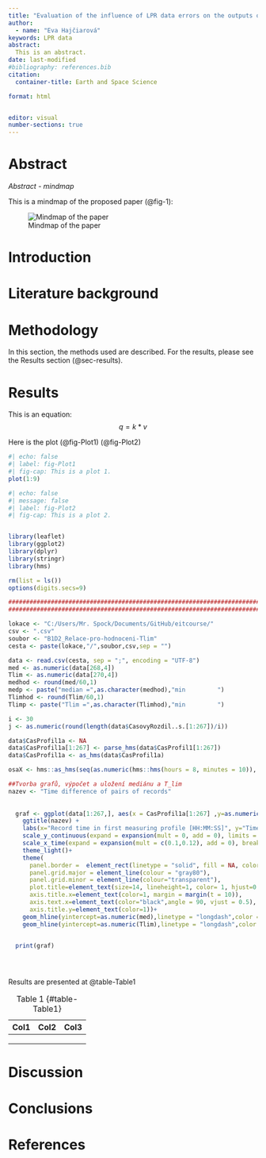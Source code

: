 ```yaml
---
title: "Evaluation of the influence of LPR data errors on the outputs of ITS"
author:
  - name: "Eva Hajčiarová"
keywords: LPR data
abstract: 
  This is an abstract.
date: last-modified  
#bibliography: references.bib
citation:
  container-title: Earth and Space Science

format: html


editor: visual
number-sections: true
---
```


# Abstract

*Abstract - mindmap*

This is a mindmap of the proposed paper (@fig-1):

<!--# TODO: add content -->

<!-- TODO: add content -->

![Mindmap of the paper](images/EITcourse-mindmap.png){#fig-1}

# Introduction {#sec-intro}

<!--# TODO: add content -->

# Literature background {#sec-literature}

<!--# TODO: add content -->

# Methodology {#sec-methods}

<!--# TODO: add content -->

In this section, the methods used are described. For the results, please see the Results section (@sec-results).

# Results {#sec-results}

<!--# TODO: add content -->

This is an equation: $$q = k * v$$

Here is the plot (@fig-Plot1) (@fig-Plot2)

```r
#| echo: false
#| label: fig-Plot1
#| fig-cap: This is a plot 1.
plot(1:9)
```

```r
#| echo: false
#| message: false
#| label: fig-Plot2
#| fig-cap: This is a plot 2.


library(leaflet)
library(ggplot2)
library(dplyr)
library(stringr)
library(hms)

rm(list = ls())
options(digits.secs=9)

##############################################################################################################
##############################################################################################################

lokace <- "C:/Users/Mr. Spock/Documents/GitHub/eitcourse/"                                       #Základní lokace, kde budou umístěny složky s vyhodnocením
csv <- ".csv"
soubor <- "B1D2_Relace-pro-hodnoceni-Tlim"
cesta <- paste(lokace,"/",soubor,csv,sep = "")

data <- read.csv(cesta, sep = ";", encoding = "UTF-8")
med <- as.numeric(data[268,4])
Tlim <- as.numeric(data[270,4])
medhod <- round(med/60,1)
medp <- paste("median =",as.character(medhod),"min         ")
Tlimhod <- round(Tlim/60,1)
Tlimp <- paste("Tlim =",as.character(Tlimhod),"min         ")

i <- 30
j <- as.numeric(round(length(data$CasovyRozdil..s.[1:267])/i))

data$CasProfil1a <- NA
data$CasProfil1a[1:267] <- parse_hms(data$CasProfil1[1:267])
data$CasProfil1a <- as_hms(data$CasProfil1a)

osaX <- hms::as_hms(seq(as.numeric(hms::hms(hours = 8, minutes = 10)), as.numeric(hms::hms(hours = 9, minutes = 10)), by = as.numeric(hms::hms(minutes = 5 ))))

##Tvorba grafů, výpočet a uložení mediánu a T_lim
nazev <- "Time difference of pairs of records"
 
  
  graf <- ggplot(data[1:267,], aes(x = CasProfil1a[1:267] ,y=as.numeric(CasovyRozdil..s.[1:267]))) + geom_point(shape=3, color = "gray45") +
    ggtitle(nazev) +
    labs(x="Record time in first measuring profile [HH:MM:SS]", y="Time difference [s]") +
    scale_y_continuous(expand = expansion(mult = 0, add = 0), limits = c(0,350),breaks = c((seq(0, 350, by = 50)), med, Tlim), labels = c((seq(0, 350, by = 50)), medp, Tlimp))+ 
    scale_x_time(expand = expansion(mult = c(0.1,0.12), add = 0), breaks = osaX)+
    theme_light()+
    theme(
      panel.border =  element_rect(linetype = "solid", fill = NA, color = "gray80"),
      panel.grid.major = element_line(colour = "gray80"),
      panel.grid.minor = element_line(colour="transparent"),
      plot.title=element_text(size=14, lineheight=1, color= 1, hjust=0.5),
      axis.title.x=element_text(color=1, margin = margin(t = 10)),
      axis.text.x=element_text(color="black",angle = 90, vjust = 0.5),
      axis.title.y=element_text(color=1))+
    geom_hline(yintercept=as.numeric(med),linetype = "longdash",color = "black", linewidth = 1 )+
    geom_hline(yintercept=as.numeric(Tlim),linetype = "longdash",color = "black", linewidth = 1 )

 
  print(graf)  





```

Results are presented at @table-Table1

| Col1 | Col2 | Col3 |
|:-----|------|------|
|      |      |      |
|      |      |      |
|      |      |      |

: Table 1 {#table-Table1}

# Discussion {#sec-discussion}

<!--# TODO: add content -->

# Conclusions {#sec-conclusions}

<!--# TODO: add content -->

# References {#sec-references}

<!--# TODO: add content -->
